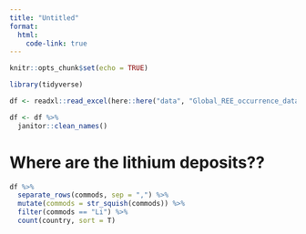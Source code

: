 ```yaml
---
title: "Untitled"
format: 
  html:
    code-link: true
---
```


```r
knitr::opts_chunk$set(echo = TRUE)
```

```r
library(tidyverse)
```

```r
df <- readxl::read_excel(here::here("data", "Global_REE_occurrence_database.xlsx"))

df <- df %>% 
  janitor::clean_names()
```

# Where are the lithium deposits??

```r
df %>% 
  separate_rows(commods, sep = ",") %>% 
  mutate(commods = str_squish(commods)) %>% 
  filter(commods == "Li") %>% 
  count(country, sort = T)
```


